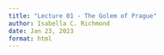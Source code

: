 ```yaml
---
title: "Lecture 01 - The Golem of Prague"
author: Isabella C. Richmond
date: Jan 23, 2023
format: html
---
```


## 
